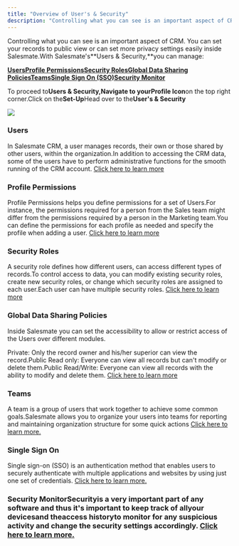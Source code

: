 ```yaml
---
title: "Overview of User's & Security"
description: "Controlling what you can see is an important aspect of CRM. You can set your records to public view or can set more privacy settings easily inside Sal..."
---
```


Controlling what you can see is an important aspect of CRM. You can set your records to public view or can set more privacy settings easily inside Salesmate.With Salesmate's**Users & Security,**you can manage:

[**Users**](https://support.salesmate.io/hc/en-us/articles/19290670698905-Overview-of-User-s-Security#h_01H281QSDQCK61E8VBXNXKZA05)[**Profile Permissions**](https://support.salesmate.io/hc/en-us/articles/19290670698905-Overview-of-User-s-Security#h_01H281R0FZNT8D8VGZ4QA93N29)[**Security Roles**](https://support.salesmate.io/hc/en-us/articles/19290670698905-Overview-of-User-s-Security#h_01H281R6S74S94D6RMKYCEDRN2)[**Global Data Sharing Policies**](https://support.salesmate.io/hc/en-us/articles/19290670698905-Overview-of-User-s-Security#h_01H281RESVSXCSQZQ89ZSPRN4G)[**Teams**](https://support.salesmate.io/hc/en-us/articles/19290670698905-Overview-of-User-s-Security#h_01H281RPR88F6KN7QK72QEAZN0)[**Single Sign On (SSO)**](https://support.salesmate.io/hc/en-us/articles/19290670698905-Overview-of-User-s-Security#h_01H281S26NZVZK4TWP0071DEXW)[**Security Monitor**](https://support.salesmate.io/hc/en-us/articles/19290670698905-Overview-of-User-s-Security#h_01H281SDRMDAQ6XK8YF9YRYP5S)

To proceed to**Users & Security,**Navigate to your**Profile Icon**on the top right corner.Click on the**Set-Up**Head over to the**User's & Security**

![](./images/mceclip0.png)

### Users

In Salesmate CRM, a user manages records, their own or those shared by other users, within the organization.In addition to accessing the CRM data, some of the users have to perform administrative functions for the smooth running of the CRM account. [Click here to learn more](https://support.salesmate.io/hc/en-us/articles/19297433873177)

### Profile Permissions

Profile Permissions helps you define permissions for a set of Users.For instance, the permissions required for a person from the Sales team might differ from the permissions required by a person in the Marketing team.You can define the permissions for each profile as needed and specify the profile when adding a user. [Click here to learn more](https://support.salesmate.io/hc/en-us/articles/19326369490457)

### Security Roles

A security role defines how different users, can access different types of records.To control access to data, you can modify existing security roles, create new security roles, or change which security roles are assigned to each user.Each user can have multiple security roles. [Click here to learn more](https://support.salesmate.io/hc/en-us/articles/19328651153689)

### Global Data Sharing Policies

Inside Salesmate you can set the accessibility to allow or restrict access of the Users over different modules.

Private: Only the record owner and his/her superior can view the record.Public Read only: Everyone can view all records but can't modify or delete them.Public Read/Write: Everyone can view all records with the ability to modify and delete them. [Click here to learn more](https://support.salesmate.io/hc/en-us/articles/11116424556569)

### Teams

A team is a group of users that work together to achieve some common goals.Salesmate allows you to organize your users into teams for reporting and maintaining organization structure for some quick actions [Click here to learn more.](https://support.salesmate.io/hc/en-us/sections/360009289011-Teams)

### Single Sign On

Single sign-on (SSO) is an authentication method that enables users to securely authenticate with multiple applications and websites by using just one set of credentials. [Click here to learn more.](https://support.salesmate.io/hc/en-us/articles/360055259512-How-to-Setup-Single-Sign-On-SSO-using-SAML)

### Security Monitor**Security**is a very important part of any software and thus it's important to keep track of all**your devices**and the**access history**to monitor for any suspicious activity and change the security settings accordingly. [Click here to learn more.](https://support.salesmate.io/hc/en-us/articles/4675827528217-Security-Monitor)
